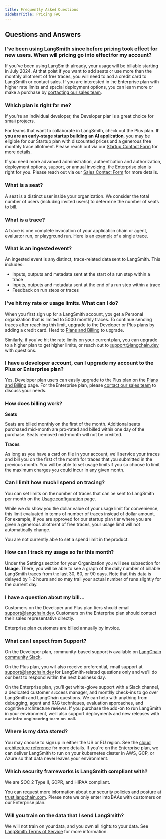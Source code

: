 ```yaml
---
title: Frequently Asked Questions
sidebarTitle: Pricing FAQ
---
```


## Questions and Answers

### I've been using LangSmith since before pricing took effect for new users. When will pricing go into effect for my account?

If you've been using LangSmith already, your usage will be billable starting in July 2024. At that point if you want to add seats or use more than the monthly allotment of free traces, you will need to add a credit card to LangSmith or contact sales. If you are interested in the Enterprise plan with higher rate limits and special deployment options, you can learn more or make a purchase by [contacting our sales team](https://www.langchain.com/contact-sales).

### Which plan is right for me?

If you're an individual developer, the Developer plan is a great choice for small projects.

For teams that want to collaborate in LangSmith, check out the Plus plan. **If you are an early-stage startup building an AI application**, you may be eligible for our Startup plan with discounted prices and a generous free monthly trace allotment. Please reach out via our [Startup Contact Form](https://airtable.com/app8ZrGLtHAtFVO1o/pagfLAmdTz4ep7TGu/form) for more details.

If you need more advanced administration, authentication and authorization, deployment options, support, or annual invoicing, the Enterprise plan is right for you. Please reach out via our [Sales Contact Form](https://www.langchain.com/contact-sales) for more details.

### What is a seat?

A seat is a distinct user inside your organization. We consider the total number of users (including invited users) to determine the number of seats to bill.

### What is a trace?

A trace is one complete invocation of your application chain or agent, evaluator run, or playground run. Here is an [example](https://smith.langchain.com/public/17c24270-9f74-47e7-b70c-d508afc448fa/r) of a single trace.

### What is an ingested event?

An ingested event is any distinct, trace-related data sent to LangSmith. This includes:

* Inputs, outputs and metadata sent at the start of a run step within a trace
* Inputs, outputs and metadata sent at the end of a run step within a trace
* Feedback on run steps or traces

### I've hit my rate or usage limits. What can I do?

When you first sign up for a LangSmith account, you get a Personal organization that is limited to 5000 monthly traces. To continue sending traces after reaching this limit, upgrade to the Developer or Plus plans by adding a credit card. Head to [Plans and Billing](https://smith.langchain.com/settings/payments) to upgrade.

Similarly, if you've hit the rate limits on your current plan, you can upgrade to a higher plan to get higher limits, or reach out to [support@langchain.dev](mailto:support@langchain.dev) with questions.

### I have a developer account, can I upgrade my account to the Plus or Enterprise plan?

Yes, Developer plan users can easily upgrade to the Plus plan on the [Plans and Billing](https://smith.langchain.com/settings/payments) page. For the Enterprise plan, please [contact our sales team](https://www.langchain.com/contact-sales) to discuss your needs.

### How does billing work?

**Seats**

Seats are billed monthly on the first of the month. Additional seats purchased mid-month are pro-rated and billed within one day of the purchase. Seats removed mid-month will not be credited.

**Traces**

As long as you have a card on file in your account, we'll service your traces and bill you on the first of the month for traces that you submitted in the previous month. You will be able to set usage limits if you so choose to limit the maximum charges you could incur in any given month.

### Can I limit how much I spend on tracing?

You can set limits on the number of traces that can be sent to LangSmith per month on the [Usage configuration](https://smith.langchain.com/settings/payments) page.

<Note>
While we do show you the dollar value of your usage limit for convenience, this limit evaluated in terms of number of traces instead of dollar amount. For example, if you are approved for our startup plan tier where you are given a generous allotment of free traces, your usage limit will not automatically change.

You are not currently able to set a spend limit in the product.
</Note>

### How can I track my usage so far this month?

Under the Settings section for your Organization you will see subsection for **Usage**. There, you will be able to see a graph of the daily number of billable LangSmith traces from the last 30, 60, or 90 days. Note that this data is delayed by 1-2 hours and so may trail your actual number of runs slightly for the current day.

### I have a question about my bill...

Customers on the Developer and Plus plan tiers should email [support@langchain.dev](mailto:support@langchain.dev). Customers on the Enterprise plan should contact their sales representative directly.

Enterprise plan customers are billed annually by invoice.

### What can I expect from Support?

On the Developer plan, community-based support is available on [LangChain community Slack](https://www.langchain.com/join-community).

On the Plus plan, you will also receive preferential, email support at [support@langchain.dev](mailto:support@langchain.dev) for LangSmith-related questions only and we'll do our best to respond within the next business day.

On the Enterprise plan, you'll get white-glove support with a Slack channel, a dedicated customer success manager, and monthly check-ins to go over LangSmith and LangChain questions. We can help with anything from debugging, agent and RAG techniques, evaluation approaches, and cognitive architecture reviews. If you purchase the add-on to run LangSmith in your environment, we'll also support deployments and new releases with our infra engineering team on-call.

### Where is my data stored?

You may choose to sign up in either the US or EU region. See the [cloud architecture reference](/langsmith/cloud#cloud-architecture-and-scalability) for more details. If you're on the Enterprise plan, we can deliver LangSmith to run on your kubernetes cluster in AWS, GCP, or Azure so that data never leaves your environment.

### Which security frameworks is LangSmith compliant with?

We are SOC 2 Type II, GDPR, and HIPAA compliant.

You can request more information about our security policies and posture at [trust.langchain.com](https://trust.langchain.com). Please note we only enter into BAAs with customers on our Enterprise plan.

### Will you train on the data that I send LangSmith?

We will not train on your data, and you own all rights to your data. See [LangSmith Terms of Service](https://langchain.dev/terms-of-service) for more information.
